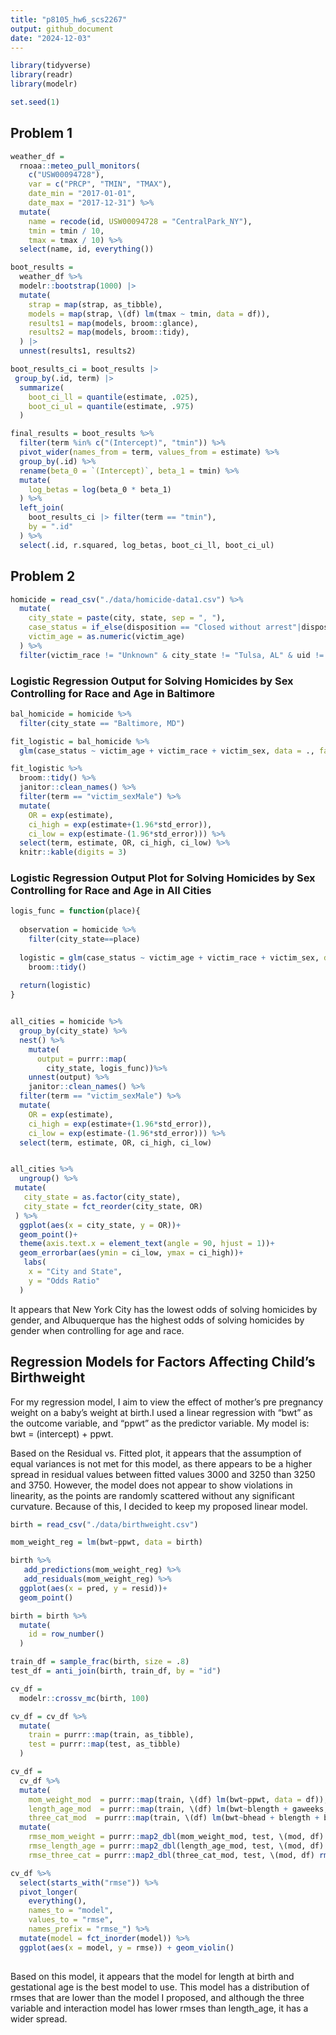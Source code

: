 ```yaml
---
title: "p8105_hw6_scs2267"
output: github_document
date: "2024-12-03"
---
```


```r
library(tidyverse)
library(readr)
library(modelr)

set.seed(1)
```

## Problem 1

```r
weather_df = 
  rnoaa::meteo_pull_monitors(
    c("USW00094728"),
    var = c("PRCP", "TMIN", "TMAX"), 
    date_min = "2017-01-01",
    date_max = "2017-12-31") %>%
  mutate(
    name = recode(id, USW00094728 = "CentralPark_NY"),
    tmin = tmin / 10,
    tmax = tmax / 10) %>%
  select(name, id, everything())
```

```r
boot_results = 
  weather_df %>% 
  modelr::bootstrap(1000) |> 
  mutate(
    strap = map(strap, as_tibble),
    models = map(strap, \(df) lm(tmax ~ tmin, data = df)),
    results1 = map(models, broom::glance),
    results2 = map(models, broom::tidy),
  ) |> 
  unnest(results1, results2) 
```

```r
boot_results_ci = boot_results |> 
 group_by(.id, term) |> 
  summarize(
    boot_ci_ll = quantile(estimate, .025),
    boot_ci_ul = quantile(estimate, .975)
  )

final_results = boot_results %>% 
  filter(term %in% c("(Intercept)", "tmin")) %>%
  pivot_wider(names_from = term, values_from = estimate) %>% 
  group_by(.id) %>% 
  rename(beta_0 = `(Intercept)`, beta_1 = tmin) %>% 
  mutate(
    log_betas = log(beta_0 * beta_1)
  ) %>%
  left_join(
    boot_results_ci |> filter(term == "tmin"), 
    by = ".id"
  ) %>% 
  select(.id, r.squared, log_betas, boot_ci_ll, boot_ci_ul)

```


## Problem 2

```r
homicide = read_csv("./data/homicide-data1.csv") %>% 
  mutate(
    city_state = paste(city, state, sep = ", "),
    case_status = if_else(disposition == "Closed without arrest"|disposition == "Open/No arrest", 0, 1),
    victim_age = as.numeric(victim_age)
  ) %>% 
  filter(victim_race != "Unknown" & city_state != "Tulsa, AL" & uid != "Tul-000769" & victim_race == "Black" | victim_race == "White")

```

### Logistic Regression Output for Solving Homicides by Sex Controlling for Race and Age in Baltimore

```r
bal_homicide = homicide %>% 
  filter(city_state == "Baltimore, MD")

fit_logistic = bal_homicide %>% 
  glm(case_status ~ victim_age + victim_race + victim_sex, data = ., family = binomial())

fit_logistic %>% 
  broom::tidy() %>% 
  janitor::clean_names() %>% 
  filter(term == "victim_sexMale") %>% 
  mutate(
    OR = exp(estimate),
    ci_high = exp(estimate+(1.96*std_error)),
    ci_low = exp(estimate-(1.96*std_error))) %>% 
  select(term, estimate, OR, ci_high, ci_low) %>% 
  knitr::kable(digits = 3)
```


### Logistic Regression Output Plot for Solving Homicides by Sex Controlling for Race and Age in All Cities
```r
logis_func = function(place){
  
  observation = homicide %>% 
    filter(city_state==place)
  
  logistic = glm(case_status ~ victim_age + victim_race + victim_sex, data = observation, family = binomial()) %>% 
    broom::tidy()
  
  return(logistic)
}


all_cities = homicide %>% 
  group_by(city_state) %>% 
  nest() %>% 
    mutate(
      output = purrr::map(
        city_state, logis_func))%>% 
    unnest(output) %>% 
    janitor::clean_names() %>% 
  filter(term == "victim_sexMale") %>% 
  mutate(
    OR = exp(estimate),
    ci_high = exp(estimate+(1.96*std_error)),
    ci_low = exp(estimate-(1.96*std_error))) %>% 
  select(term, estimate, OR, ci_high, ci_low)


all_cities %>% 
  ungroup() %>%
 mutate(
   city_state = as.factor(city_state),
   city_state = fct_reorder(city_state, OR)
 ) %>% 
  ggplot(aes(x = city_state, y = OR))+
  geom_point()+
  theme(axis.text.x = element_text(angle = 90, hjust = 1))+
  geom_errorbar(aes(ymin = ci_low, ymax = ci_high))+
   labs(
    x = "City and State",
    y = "Odds Ratio"
  )

```

It appears that New York City has the lowest odds of solving homicides by gender, and Albuquerque has the highest odds of solving homicides by gender when controlling for age and race.


## Regression Models for Factors Affecting Child's Birthweight


For my regression model, I aim to view the effect of mother's pre pregnancy weight on a baby's weight at birth.I used a linear regression with "bwt" as the outcome variable, and "ppwt" as the predictor variable. My model is: bwt = (intercept) + ppwt.

Based on the Residual vs. Fitted plot, it appears that the assumption of equal variances is not met for this model, as there appears to be a higher spread in residual values between fitted values 3000 and 3250 than 3250 and 3750. However, the model does not appear to show violations in linearity, as the points are randomly scattered without any significant curvature. Because of this, I decided to keep my proposed linear model. 

```r

birth = read_csv("./data/birthweight.csv")

mom_weight_reg = lm(bwt~ppwt, data = birth)

birth %>% 
   add_predictions(mom_weight_reg) %>% 
   add_residuals(mom_weight_reg) %>% 
  ggplot(aes(x = pred, y = resid))+
  geom_point()

```



```r
birth = birth %>% 
  mutate(
    id = row_number()
  )

train_df = sample_frac(birth, size = .8)
test_df = anti_join(birth, train_df, by = "id")

cv_df = 
  modelr::crossv_mc(birth, 100) 

cv_df = cv_df %>% 
  mutate(
    train = purrr::map(train, as_tibble),
    test = purrr::map(test, as_tibble)
  )

cv_df = 
  cv_df %>%  
  mutate(
    mom_weight_mod  = purrr::map(train, \(df) lm(bwt~ppwt, data = df)),
    length_age_mod  = purrr::map(train, \(df) lm(bwt~blength + gaweeks, data = df)),
    three_cat_mod  = purrr::map(train, \(df) lm(bwt~bhead + blength + babysex + bhead*blength + blength*babysex + bhead*babysex + bhead*blength*babysex, data = df))) %>%  
  mutate(
    rmse_mom_weight = purrr::map2_dbl(mom_weight_mod, test, \(mod, df) rmse(model = mod, as.data.frame(df))),
    rmse_length_age = purrr::map2_dbl(length_age_mod, test, \(mod, df) rmse(model = mod, data = as.data.frame(df))),
    rmse_three_cat = purrr::map2_dbl(three_cat_mod, test, \(mod, df) rmse(model = mod, as.data.frame(df))))

cv_df %>%  
  select(starts_with("rmse")) %>% 
  pivot_longer(
    everything(),
    names_to = "model", 
    values_to = "rmse",
    names_prefix = "rmse_") %>%  
  mutate(model = fct_inorder(model)) %>%  
  ggplot(aes(x = model, y = rmse)) + geom_violin()
  
```

Based on this model, it appears that the model for length at birth and gestational age is the best model to use. This model has a distribution of rmses that are lower than the model I proposed, and although the three variable and interaction model has lower rmses than length_age, it has a wider spread.
